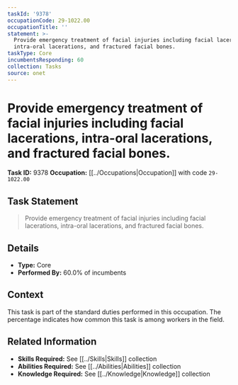```yaml
---
taskId: '9378'
occupationCode: 29-1022.00
occupationTitle: ''
statement: >-
  Provide emergency treatment of facial injuries including facial lacerations,
  intra-oral lacerations, and fractured facial bones.
taskType: Core
incumbentsResponding: 60
collection: Tasks
source: onet
---
```

# Provide emergency treatment of facial injuries including facial lacerations, intra-oral lacerations, and fractured facial bones.

**Task ID:** 9378
**Occupation:** [[../Occupations|Occupation]] with code `29-1022.00`

## Task Statement

> Provide emergency treatment of facial injuries including facial lacerations, intra-oral lacerations, and fractured facial bones.

## Details

- **Type:** Core
- **Performed By:** 60.0% of incumbents

## Context

This task is part of the standard duties performed in this occupation. The percentage indicates how common this task is among workers in the field.

## Related Information

- **Skills Required:** See [[../Skills|Skills]] collection
- **Abilities Required:** See [[../Abilities|Abilities]] collection
- **Knowledge Required:** See [[../Knowledge|Knowledge]] collection

